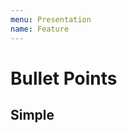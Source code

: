 ```yaml
---
menu: Presentation
name: Feature
---
```



# Bullet Points

## Simple

<Playground>
    <Feature 
        title="Very Good Feature"
        leading="👍"
        description="This feature do stuff"
    />
</Playground>
